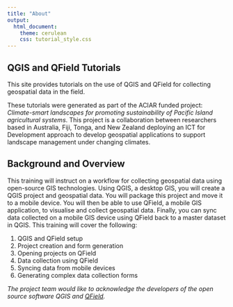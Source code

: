 ```yaml
---
title: "About"
output: 
  html_document:
    theme: cerulean
    css: tutorial_style.css
---
```


## QGIS and QField Tutorials

This site provides tutorials on the use of QGIS and QField for collecting geospatial data in the field. 

These tutorials were generated as part of the ACIAR funded project: *Climate-smart landscapes for promoting sustainability of Pacific Island agricultural systems*. This project is a collaboration between researchers based in Australia, Fiji, Tonga, and New Zealand deploying an ICT for Development approach to develop geospatial applications to support landscape management under changing climates. 

## Background and Overview

This training will instruct on a workflow for collecting geospatial data using open-source GIS technologies. Using QGIS, a desktop GIS, you will create a QGIS project and geospatial data. You will package this project and move it to a mobile device. You will then be able to use QField, a mobile GIS application, to visualise and collect geospatial data. Finally, you can sync data collected on a mobile GIS device using QField back to a master dataset in QGIS. This training will cover the following:

1. QGIS and QField setup 
2. Project creation and form generation
3. Opening projects on QField
4. Data collection using QField
5. Syncing data from mobile devices
6. Generating complex data collection forms

*The project team would like to acknowledge the developers of the open source software QGIS and [QField](https://qfield.org).*

